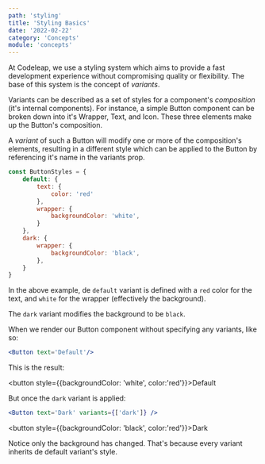 ```yaml
---
path: 'styling'
title: 'Styling Basics'
date: '2022-02-22'
category: 'Concepts'
module: 'concepts'
---
```


At Codeleap, we use a styling system which aims to provide a fast development experience without compromising quality or flexibility. The base of this system is the concept of *variants*.

Variants can be described as a set of styles for a component's *composition* (it's internal components). For instance, a simple Button component can be broken down into it's Wrapper, Text, and Icon. These three elements make up the Button's composition. 

A *variant* of such a Button will modify one or more of the composition's elements, resulting in a different style which can be applied to the Button by referencing it's name in the variants prop.

```javascript
const ButtonStyles = {
    default: {
        text: {
            color: 'red'
        },
        wrapper: {
            backgroundColor: 'white',
        }
    },
    dark: {
        wrapper: {
            backgroundColor: 'black',
        },
    }
}
```

In the above example, de `default` variant is defined with a `red` color for the text, and `white` for the wrapper (effectively the background).

The `dark` variant modifies the background to be `black`.

When we render our Button component without specifying any variants, like so:

```jsx
<Button text='Default'/>
```

This is the result:

<button style={{backgroundColor: 'white', color:'red'}}>Default</button>

But once the `dark` variant is applied: 

```jsx
<Button text='Dark' variants={['dark']} />
```
<button style={{backgroundColor: 'black', color:'red'}}>Dark</button>

Notice only the background has changed. That's because every variant inherits de default variant's style.